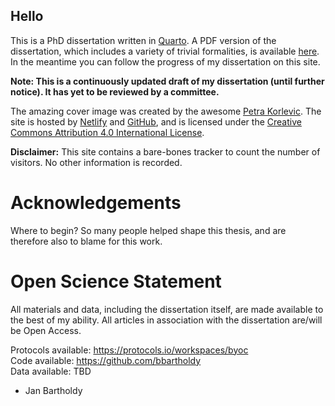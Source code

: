 ::: {.content-visible when-format="html"}

# Hello {-}

This is a PhD dissertation written in [Quarto](https://quarto.org/). A PDF version of the dissertation, which
includes a variety of trivial formalities, is available [here](https://myphd.netlify.app/endgame.pdf)<!-- and here (doi to repo)-->.
In the meantime you can follow the progress of my dissertation on this site.

**Note: This is a continuously updated draft of my dissertation (until further notice). It has yet to be reviewed by a committee.**

The amazing cover image was created by the awesome
[Petra Korlevic](https://twitter.com/petrathepostdoc). The site is hosted by [Netlify](https://www.netlify.com)
and [GitHub](https://www.github.com), and is licensed under the
[Creative Commons Attribution 4.0 International License](https://creativecommons.org/licenses/by/4.0/).

**Disclaimer:** This site contains a bare-bones tracker to count the number of
visitors. No other information is recorded.

:::

::: {.content-visible when-format="pdf"}
\frontmatter

# Acknowledgements {-}

Where to begin? So many people helped shape this thesis, and are therefore also 
to blame for this work.

<!-- Amanda -->

<!-- Shira -->

<!-- Stephanie -->

<!-- James and Zandra 

James Fellows Yates and Dr. Zandra Fagernäs were always able to reignite my
excitement for the project when I occasionally felt it slipping away. Their
enthusiasm was always appreciated. James was also an important contributor
to the main biofilm model paper, as I struggled to implement the EAGER pipeline,
not to mention an inspiration on how to PhDad.

<!-- Irina -->

<!-- Open Science 

Dr. Ben Marwick and Dr. Esther Plomp, whose passion and commitment to open science
inspired me to make all of my work as open and transparent as possible. This also
likely contributed to some of the delays, so thanks for that.

<!-- Middenbeemster historical society -->

<!-- Danish lab -->

<!-- Jessica and Rachel -->

<!-- Supriya and Nina 

Supriya and Nina for having the patience to be friends with a PhD student with a small child.

<!-- family 

Of course, I have to include my family, since they are the most likely to read this.

And finally, most importantly, Liam, for making everything a bit more of a challenge,
-->

:::

# Open Science Statement {-}

All materials and data, including the dissertation itself, are 
made available to the best of my ability. All articles in association with the
dissertation are/will be Open Access.

Protocols available: <https://protocols.io/workspaces/byoc>  
Code available: <https://github.com/bbartholdy>  
Data available: TBD

::: {.content-visible when-format="pdf"}
\clearpage
\thispagestyle{empty}
\vspace*{3cm}
\textit{En bar røv at trutte i}
\vspace*{\fill}
\par
\vspace*{4cm} - Jan Bartholdy

\mainmatter
:::
